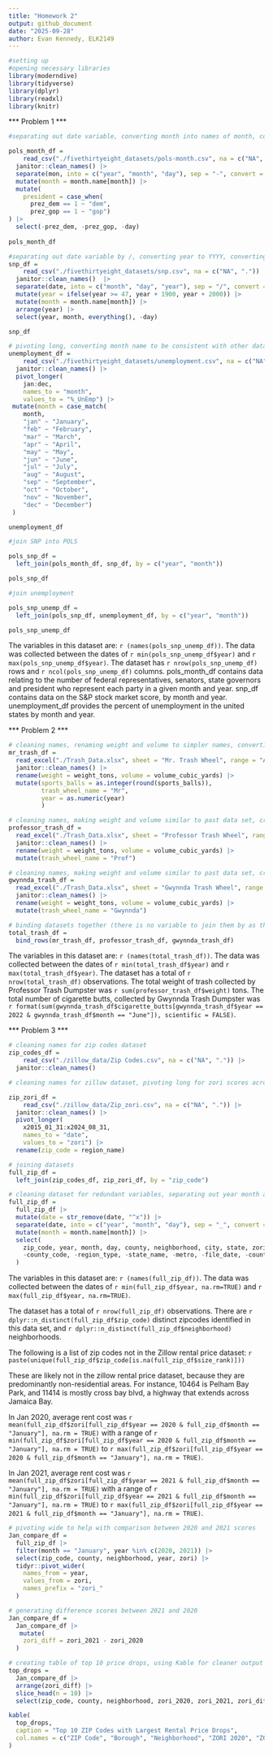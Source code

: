 ```yaml
---
title: "Homework 2"
output: github_document
date: "2025-09-28"
author: Evan Kennedy, ELK2149
---
```


```r

#setting up
#opening necessary libraries
library(moderndive)
library(tidyverse)
library(dplyr)
library(readxl)
library(knitr)

```

*** Problem 1 ***

```r
#separating out date variable, converting month into names of month, converting prez_dem and prez_gop into a single variable, and removing them along with day.

pols_month_df = 
    read_csv("./fivethirtyeight_datasets/pols-month.csv", na = c("NA", ".")) |>
  janitor::clean_names() |> 
  separate(mon, into = c("year", "month", "day"), sep = "-", convert = TRUE) |> 
  mutate(month = month.name[month]) |> 
  mutate(
    president = case_when(
      prez_dem == 1 ~ "dem",
      prez_gop == 1 ~ "gop")
) |> 
  select(-prez_dem, -prez_gop, -day)
  
pols_month_df
```

```r

#separating out date variable by /, converting year to YYYY, converting month to character format, arranging buy year, month, removing day to mirror above data frame.
snp_df = 
    read_csv("./fivethirtyeight_datasets/snp.csv", na = c("NA", ".")) |>
  janitor::clean_names()  |> 
  separate(date, into = c("month", "day", "year"), sep = "/", convert = TRUE) |> 
  mutate(year = ifelse(year >= 47, year + 1900, year + 2000)) |> 
  mutate(month = month.name[month]) |>
  arrange(year) |> 
  select(year, month, everything(), -day)

snp_df
```

```r

# pivoting long, converting month name to be consistent with other data sets.
unemployment_df = 
    read_csv("./fivethirtyeight_datasets/unemployment.csv", na = c("NA", ".")) |>
  janitor::clean_names() |> 
  pivot_longer(
    jan:dec,
    names_to = "month", 
    values_to = "%_UnEmp") |> 
 mutate(month = case_match(
    month,
    "jan" ~ "January",
    "feb" ~ "February",
    "mar" ~ "March",
    "apr" ~ "April",
    "may" ~ "May",
    "jun" ~ "June",
    "jul" ~ "July",
    "aug" ~ "August",
    "sep" ~ "September",
    "oct" ~ "October",
    "nov" ~ "November",
    "dec" ~ "December")
 )

unemployment_df
```

```r
#join SNP into POLS

pols_snp_df = 
  left_join(pols_month_df, snp_df, by = c("year", "month"))

pols_snp_df

#join unemployment

pols_snp_unemp_df = 
  left_join(pols_snp_df, unemployment_df, by = c("year", "month"))

pols_snp_unemp_df

```

The variables in this dataset are: `r (names(pols_snp_unemp_df))`. The data was collected between the dates of `r min(pols_snp_unemp_df$year)` and `r max(pols_snp_unemp_df$year)`. The dataset has `r nrow(pols_snp_unemp_df)` rows and `r ncol(pols_snp_unemp_df)` columns. pols_month_df contains data relating to the number of federal representatives, senators, state governors and president who represent each party in a given month and year. snp_df contains data on the S&P stock market score, by month and year. unemployment_df provides the percent of unemployment in the united states by month and year. 


*** Problem 2 ***

```r
# cleaning names, renaming weight and volume to simpler names, converting sports_balls to an interger, creating a categorical variable to differentiate data sets, turning year numeric to be congruent with other datasets.
mr_trash_df = 
  read_excel("./Trash_Data.xlsx", sheet = "Mr. Trash Wheel", range = "A2:N653", na = c("NA", ".")) |>
  janitor::clean_names() |> 
  rename(weight = weight_tons, volume = volume_cubic_yards) |> 
  mutate(sports_balls = as.integer(round(sports_balls)),
         trash_wheel_name = "Mr",
         year = as.numeric(year)
         )

```

```r
# cleaning names, making weight and volume similar to past data set, creating categorical identifier for this data set
professor_trash_df = 
  read_excel("./Trash_Data.xlsx", sheet = "Professor Trash Wheel", range = "A2:M120", na = c("NA", ".")) |>
  janitor::clean_names() |> 
  rename(weight = weight_tons, volume = volume_cubic_yards) |> 
  mutate(trash_wheel_name = "Prof")

```

```r
# cleaning names, making weight and volume similar to past data set, creating categorical identifier for this data set
gwynnda_trash_df = 
  read_excel("./Trash_Data.xlsx", sheet = "Gwynnda Trash Wheel", range = "A2:L265", na = c("NA", ".")) |>
  janitor::clean_names() |> 
  rename(weight = weight_tons, volume = volume_cubic_yards) |> 
  mutate(trash_wheel_name = "Gwynnda")

```


```r
# binding datasets together (there is no variable to join them by as they are separate bins)
total_trash_df = 
  bind_rows(mr_trash_df, professor_trash_df, gwynnda_trash_df)
```

The variables in this dataset are: `r (names(total_trash_df))`. The data was collected between the dates of `r min(total_trash_df$year)` and `r max(total_trash_df$year)`. The dataset has a total of `r nrow(total_trash_df)` observations. The total weight of trash collected by Professor Trash Dumpster was  `r sum(professor_trash_df$weight)` tons. The total number of cigarette butts, collected by Gwynnda Trash Dumpster was `r format(sum(gwynnda_trash_df$cigarette_butts[gwynnda_trash_df$year == 2022 & gwynnda_trash_df$month == "June"]), scientific = FALSE)`.


*** Problem 3 ***

```r

# cleaning names for zip codes dataset
zip_codes_df = 
    read_csv("./zillow_data/Zip Codes.csv", na = c("NA", ".")) |>
  janitor::clean_names()
```

```r
# cleaning names for zillow dataset, pivoting long for zori scores across dates, changing zip_code column name to faciliate joining

zip_zori_df = 
    read_csv("./zillow_data/Zip_zori.csv", na = c("NA", ".")) |>
  janitor::clean_names() |> 
  pivot_longer(
    x2015_01_31:x2024_08_31,
    names_to = "date", 
    values_to = "zori") |> 
  rename(zip_code = region_name)
```

```r
# joining datasets
full_zip_df = 
  left_join(zip_codes_df, zip_zori_df, by = "zip_code")
```

```r
# cleaning dataset for redundant variables, separating out year month and day for upcoming analysis, regordering columns for ease of reading
full_zip_df = 
  full_zip_df |> 
  mutate(date = str_remove(date, "^x")) |> 
  separate(date, into = c("year", "month", "day"), sep = "_", convert = TRUE) |>
  mutate(month = month.name[month]) |> 
  select(
    zip_code, year, month, day, county, neighborhood, city, state, zori, everything(), -state_fips,
    -county_code, -region_type, -state_name, -metro, -file_date, -county_name
  )

```

The variables in this dataset are: `r (names(full_zip_df))`. The data was collected between the dates of `r min(full_zip_df$year, na.rm=TRUE)` and `r max(full_zip_df$year, na.rm=TRUE)`. 

The dataset has a total of `r nrow(full_zip_df)` observations. There are `r dplyr::n_distinct(full_zip_df$zip_code)` distinct zipcodes identified in this data set, and `r dplyr::n_distinct(full_zip_df$neighborhood)` neighborhoods.

The following is a list of zip codes not in the Zillow rental price dataset:
`r paste(unique(full_zip_df$zip_code[is.na(full_zip_df$size_rank)]))`

These are likely not in the zillow rental price dataset, because they are predominantly non-residential areas. For instance, 10464 is Pelham Bay Park, and 11414 is mostly cross bay blvd, a highway that extends across Jamaica Bay.

In Jan 2020, average rent cost was `r mean(full_zip_df$zori[full_zip_df$year == 2020 & full_zip_df$month == "January"], na.rm = TRUE)` with a range of `r min(full_zip_df$zori[full_zip_df$year == 2020 & full_zip_df$month == "January"], na.rm = TRUE)` to `r max(full_zip_df$zori[full_zip_df$year == 2020 & full_zip_df$month == "January"], na.rm = TRUE)`. 

In Jan 2021, average rent cost was `r mean(full_zip_df$zori[full_zip_df$year == 2021 & full_zip_df$month == "January"], na.rm = TRUE)` with a range of `r min(full_zip_df$zori[full_zip_df$year == 2021 & full_zip_df$month == "January"], na.rm = TRUE)` to `r max(full_zip_df$zori[full_zip_df$year == 2021 & full_zip_df$month == "January"], na.rm = TRUE)`. 

```r
# pivoting wide to help with comparison between 2020 and 2021 scores
Jan_compare_df = 
  full_zip_df |> 
  filter(month == "January", year %in% c(2020, 2021)) |> 
  select(zip_code, county, neighborhood, year, zori) |> 
  tidyr::pivot_wider(
    names_from = year,
    values_from = zori,
    names_prefix = "zori_"
  )
```

```r
# generating difference scores between 2021 and 2020
Jan_compare_df =
  Jan_compare_df |> 
   mutate(
    zori_diff = zori_2021 - zori_2020
  )
```

```r
# creating table of top 10 price drops, using Kable for cleaner output
top_drops = 
  Jan_compare_df |> 
  arrange(zori_diff) |> 
  slice_head(n = 10) |> 
  select(zip_code, county, neighborhood, zori_2020, zori_2021, zori_diff)

kable(
  top_drops,
  caption = "Top 10 ZIP Codes with Largest Rental Price Drops",
  col.names = c("ZIP Code", "Borough", "Neighborhood", "ZORI 2020", "ZORI 2021", "Change")
)
```

